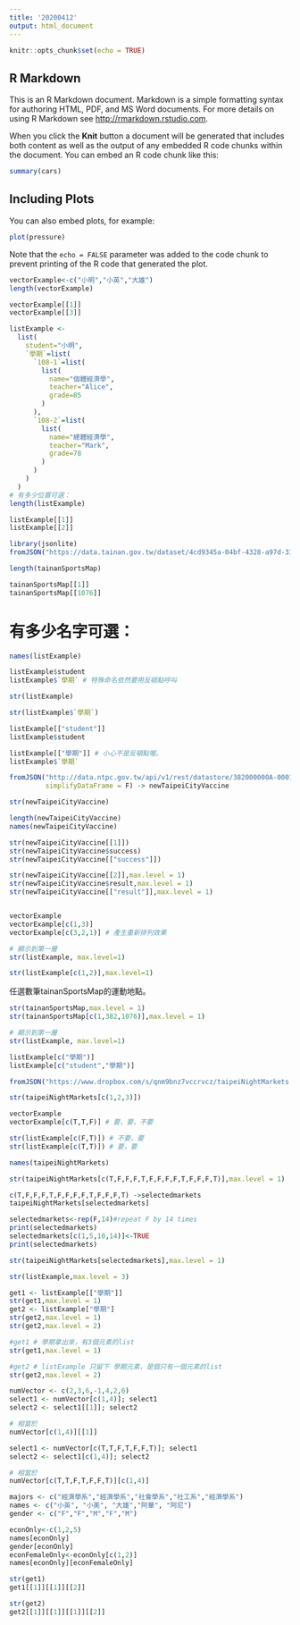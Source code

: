 ```yaml
---
title: '20200412'
output: html_document
---
```


```r
knitr::opts_chunk$set(echo = TRUE)
```

## R Markdown

This is an R Markdown document. Markdown is a simple formatting syntax for authoring HTML, PDF, and MS Word documents. For more details on using R Markdown see <http://rmarkdown.rstudio.com>.

When you click the **Knit** button a document will be generated that includes both content as well as the output of any embedded R code chunks within the document. You can embed an R code chunk like this:

```r
summary(cars)
```

## Including Plots

You can also embed plots, for example:

```r
plot(pressure)
```

Note that the `echo = FALSE` parameter was added to the code chunk to prevent printing of the R code that generated the plot.

```r
vectorExample<-c("小明","小英","大雄")
length(vectorExample)
```

```r
vectorExample[[1]]
vectorExample[[3]]
```
```r
listExample <- 
  list(
    student="小明",
    `學期`=list(
      `108-1`=list(
        list(
          name="個體經濟學",
          teacher="Alice",
          grade=85
        )
      ),
      `108-2`=list(
        list(
          name="總體經濟學",
          teacher="Mark",
          grade=78
        )
      )
    )
  )
# 有多少位置可選：
length(listExample)
```
```r
listExample[[1]]
listExample[[2]]
```
```r
library(jsonlite)
fromJSON("https://data.tainan.gov.tw/dataset/4cd9345a-04bf-4328-a97d-314ff78b4763/resource/afc025fc-1ef4-447c-b785-a680391d0ca1/download/tnsport2.json", simplifyDataFrame = F) -> tainanSportsMap

length(tainanSportsMap)
```
```r
tainanSportsMap[[1]]
tainanSportsMap[[1076]]
```

# 有多少名字可選：
```r
names(listExample)
```
```r
listExample$student
listExample$`學期` # 特殊命名依然要用反頓點呼叫
```
```r
str(listExample)
```
```r
str(listExample$`學期`)
```
```r
listExample[["student"]]
listExample$student

listExample[["學期"]] # 小心不是反頓點喔。
listExample$`學期`
```
```r
fromJSON("http://data.ntpc.gov.tw/api/v1/rest/datastore/382000000A-000157-002",
         simplifyDataFrame = F) -> newTaipeiCityVaccine
```

```r
str(newTaipeiCityVaccine)


```
```r
length(newTaipeiCityVaccine)
names(newTaipeiCityVaccine)
```
```r
str(newTaipeiCityVaccine[[1]])
str(newTaipeiCityVaccine$success)
str(newTaipeiCityVaccine[["success"]])

str(newTaipeiCityVaccine[[2]],max.level = 1)
str(newTaipeiCityVaccine$result,max.level = 1)
str(newTaipeiCityVaccine[["result"]],max.level = 1)



```
```r
vectorExample
vectorExample[c(1,3)]
vectorExample[c(3,2,1)] # 產生重新排列效果
```
```r
# 顯示到第一層
str(listExample, max.level=1)

str(listExample[c(1,2)],max.level=1)
```
任選數筆tainanSportsMap的運動地點。
```r
str(tainanSportsMap,max.level = 1)
str(tainanSportsMap[c(1,382,1076)],max.level = 1)
```

```r
# 顯示到第一層
str(listExample, max.level=1)

listExample[c("學期")]
listExample[c("student","學期")]
```

```r
fromJSON("https://www.dropbox.com/s/qnm9bnz7vccrvcz/taipeiNightMarkets.json?dl=1", simplifyDataFrame = F) -> taipeiNightMarkets
```

```r
str(taipeiNightMarkets[c(1,2,3)])

```


```r
vectorExample
vectorExample[c(T,T,F)] # 要，要，不要
```

```r
str(listExample[c(F,T)]) # 不要，要
str(listExample[c(T,T)]) # 要，要
```


```r
names(taipeiNightMarkets)
```
```r
str(taipeiNightMarkets[c(T,F,F,F,T,F,F,F,F,T,F,F,F,T)],max.level = 1)
```
```r
c(T,F,F,F,T,F,F,F,F,T,F,F,F,T) ->selectedmarkets
taipeiNightMarkets[selectedmarkets]
```


```r
selectedmarkets<-rep(F,14)#repeat F by 14 times
print(selectedmarkets)
selectedmarkets[c(1,5,10,14)]<-TRUE
print(selectedmarkets)
```
```r

str(taipeiNightMarkets[selectedmarkets],max.level = 1)

```

```r
str(listExample,max.level = 3)
```

```r
get1 <- listExample[["學期"]]
str(get1,max.level = 1)
get2 <- listExample["學期"]
str(get2,max.level = 1)
str(get2,max.level = 2)
``` 



```r
#get1 # 學期拿出來，有3個元素的list
str(get1,max.level = 1)
```

```r
#get2 # listExample 只留下 學期元素，是個只有一個元素的list
str(get2,max.level = 2)
```

```r
numVector <- c(2,3,6,-1,4,2,6)
select1 <- numVector[c(1,4)]; select1
select2 <- select1[[1]]; select2

# 相當於
numVector[c(1,4)][[1]]
```
```r
select1 <- numVector[c(T,T,F,T,F,F,T)]; select1
select2 <- select1[c(1,4)]; select2

# 相當於
numVector[c(T,T,F,T,F,F,T)][c(1,4)]
```
```r
majors <- c("經濟學系","經濟學系","社會學系","社工系","經濟學系")
names <- c("小英", "小美", "大雄","阿華", "阿尼")
gender <- c("F","F","M","F","M")

econOnly<-c(1,2,5)
names[econOnly]
gender[econOnly]
econFemaleOnly<-econOnly[c(1,2)]
names[econOnly][econFemaleOnly]

```


```r
str(get1)
get1[[1]][[1]][[2]]

```

```r
str(get2)
get2[[1]][[1]][[1]][[2]]

```






